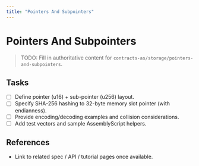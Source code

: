 ```yaml
---
title: "Pointers And Subpointers"
---
```


# Pointers And Subpointers

> TODO: Fill in authoritative content for `contracts-as/storage/pointers-and-subpointers`.

## Tasks
- [ ] Define pointer (u16) + sub-pointer (u256) layout.
- [ ] Specify SHA-256 hashing to 32-byte memory slot pointer (with endianness).
- [ ] Provide encoding/decoding examples and collision considerations.
- [ ] Add test vectors and sample AssemblyScript helpers.

## References
- Link to related spec / API / tutorial pages once available.
